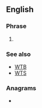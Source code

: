 ==English==

===Phrase===
{{en-phrase}}

# {{lb|en|Internet slang}} {{initialism of|en|[[want]]/[[willing]] to [[trade]]}}

===See also===
* [[WTB]]
* [[WTS]]

===Anagrams===
* {{anagrams|en|a=ttw|TWT|tw*t}}